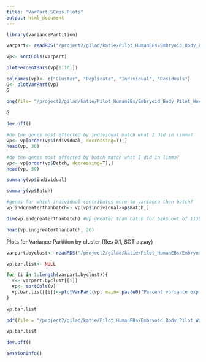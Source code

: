 ```yaml
---
title: "VarPart.SCres.Plots"
output: html_document
---
```

```r
library(variancePartition)
```

```r
varpart<- readRDS("/project2/gilad/katie/Pilot_HumanEBs/Embryoid_Body_Pilot_Workflowr/output/SingleCell_VariancePartition_SCT_Res0.1_minPCT0.2.rds")
```


```r
vp<- sortCols(varpart)
```


```r
plotPercentBars(vp[1:10,])
```

```r
colnames(vp)<- c("Cluster", "Replicate", "Individual", "Residuals")
G<- plotVarPart(vp)
G
```


```r
png(file= "/project2/gilad/katie/Pilot_HumanEBs/Embryoid_Body_Pilot_Workflowr/output/figs/Fig4_VarPartSingleCellRes.0.1.png", width=8, height=5, units= "in", res=1080)

G
  
dev.off()
```

```r
#do the genes most effected by individual match what I did in limma?
vp<- vp[order(vp$individual, decreasing=T),]
head(vp, 30)
```

```r
#do the genes most effected by batch match what I did in limma?
vp<- vp[order(vp$Batch, decreasing=T),]
head(vp, 30)
```

```r
summary(vp$individual)
```

```r
summary(vp$Batch)
```

```r
#genes for which individual contributes more to variance than batch?
vp.indgreaterthanbatch<- vp[vp$individual>vp$Batch,]

dim(vp.indgreaterthanbatch) #vp greater than batch for 5266 out of 11356
```

```r
head(vp.indgreaterthanbatch, 20)
```


Plots for Variance Partition by cluster (Res 0.1, SCT assay)

```r
varpart.byclust<- readRDS("/project2/gilad/katie/Pilot_HumanEBs/Embryoid_Body_Pilot_Workflowr/output/VarPart.ByCluster.Res0.1.rds")
```

```r
vp.bar.list<- NULL

for (i in 1:length(varpart.byclust)){
  v<- varpart.byclust[[i]]
  vp<- sortCols(v)
  vp.bar.list[[i]]<-plotVarPart(vp, main= paste0("Percent variance explained by batch and individual in cluster", (i-1)))
}
  
vp.bar.list
```

```r
pdf(file = "/project2/gilad/katie/Pilot_HumanEBs/Embryoid_Body_Pilot_Workflowr/output/pdfs/VarPart.ByCluster.SCres.Plots.pdf")

vp.bar.list

dev.off()
```

```r
sessionInfo()
```

